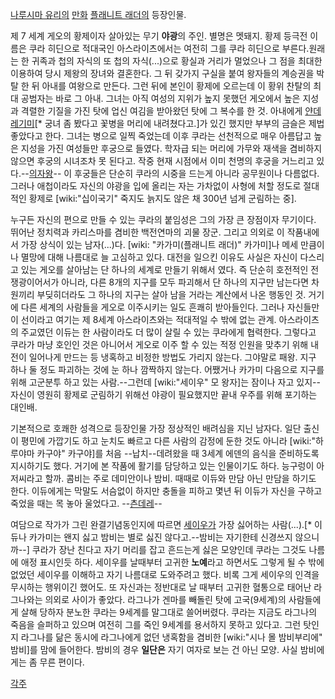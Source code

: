 [[나루시마 유리]]의 [[만화]] [[플래니트 래더]]의 등장인물.

제 7 세계 게오의 황제이자 살아있는 무기 '''야광'''의 주인. 별명은 멧돼지.
황제 등극전 이름은 쿠라 히딘으로 적대국인 아스라이츠에서는 여전히 그를 쿠라 히딘으로 부른다.원래는 한 귀족과 첩의 자식의 또 첩의 자식(...)으로 황실과 거리가 멀었으나 그 점을 최대한 이용하여 당시 제왕의 장녀와 결혼한다. 그 뒤 갖가지 구실을 붙여 왕자들의 계승권을 박탈 한 뒤 아내를 여왕으로 만든다. 그런 뒤에 본인이 황제에 오르는데 이 황위 찬탈의 최대 공범자는 바로 그 아내. 그녀는 아직 여성의 지위가 높지 못했던 게오에서 높은 지성과 격렬한 기질을 가진 탓에 업신 여김을 받아왔던 탓에 그 복수를 한 것. 아내에게 [[얀데레]]기미[* 궁녀 좀 봤다고 꽃병을 머리에 내려쳤다고.]가 있긴 했지만 부부의 금슬은 제법 좋았다고 한다.
그녀는 병으로 일찍 죽었는데 이후 쿠라는 선천적으로 매우 아름답고 높은 지성을 가진 여성들만 후궁으로 들였다. 학자급 되는 머리에 가무와 재색을 겸비하지 않으면 후궁의 시녀조차 못 된다고. 작중 현재 시점에서 이미 천명의 후궁을 거느리고 있다.--[[의자왕]]-- 이 후궁들은 단순히 쿠라의 시중을 드는게 아니라 공무원이나 다름없다. 그러나 애첩이라도 자신의 야광을 입에 올리는 자는 가차없이 사형에 처할 정도로 절대적인 황제로 [wiki:"십이국기" 죽지도 늙지도 않은 채 300년 넘게 군림하는 중].

누구든 자신의 편으로 만들 수 있는 쿠라의 붙임성은 그의 가장 큰 장점이자 무기이다. 뛰어난 정치력과 카리스마를 겸비한 백전연마의 괴물 장군. 그리고 의외로 이 작품내에서 가장 상식이 있는 남자(...)다. [wiki: "카가미(플래니트 래더)" 카가미]나 메세 만큼이나 멸망에 대해 나름대로 늘 고심하고 있다. 대전을 일으킨 이유도 사실은 자신이 다스리고 있는 게오를 살아남는 단 하나의 세계로 만들기 위해서 였다. 즉 단순히 호전적인 전쟁광이어서가 아니라, 다른 8개의 지구를 모두 파괴해서 단 하나의 지구만 남는다면 차원끼리 부딪히더라도 그 하나의 지구는 살아 남을 거라는 계산에서 나온 행동인 것. 거기에 다른 세계의 사람들을 게오로 이주시키는 일도 흔쾌히 받아들인다. 그러나 자신들만이 선이라고 여기는 제 8세계 아스라이츠와는 적대적일 수 밖에 없는 관계. 아스라이츠의 주교였던 이듀는 한 사람이라도 더 많이 살릴 수 있는 쿠라에게 협력한다.
그렇다고 쿠라가 마냥 호인인 것은 아니어서 게오로 이주 할 수 있는 적정 인원을 맞추기 위해 내전이 일어나게 만드는 등 냉혹하고 비정한 방법도 가리지 않는다. 그야말로 패왕. 지구 하나 둘 정도 파괴하는 것에 눈 하나 깜짝하지 않는다. 어쨌거나 카가미 다음으로 지구를 위해 고군분투 하고 있는 사람.--그런데 [wiki:"세이우" 모 왕자]는 잠이나 자고 있지-- 자신이 영원히 황제로 군림하기 위해선 야광이 필요했지만 끝내 우주를 위해 포기하는 대인배. 

기본적으로 호쾌한 성격으로 등장인물 가장 정상적인 배려심을 지닌 남자다. 일단 출신이 평민에 가깝기도 하고 눈치도 빠르고 다른 사람의 감정에 둔한 것도 아니라 [wiki:"하루야마 카구야" 카구야]를 처음 --납치--데려왔을 때 3세계 에덴의 음식을 준비하도록 지시하기도 했다. 거기에 본 작품에 활기를 담당하고 있는 인물이기도 하다. 능구렁이 아저씨라고 할까. 콤비는 주로 데미안이나 밤비. 때때로 이듀와 만담 아닌 만담을 하기도 한다. 이듀에게는 막말도 서슴없이 하지만 충돌을 피하고 몇년 뒤 이듀가 자신을 구하고 죽었을 때는 목 놓아 울었다고. --[[츤데레]]--

여담으로 작가가 그린 완결기념동인지에 따르면 [[세이우]]가 가장 싫어하는 사람(...).[* 이듀나 카가미는 왠지 싫고 밤비는 별로 싫진 않다고.--밤비는 자기한테 신경쓰지 않으니까--] 쿠라가 장난 친다고 자기 머리를 잡고 흔드는게 싫은 모양인데 쿠라는 그것도 나름에 애정 표시인듯 하다. 세이우를 날때부터 고귀한 '''노예'''라고 하면서도 그렇게 될 수 밖에 없었던 세이우를 이해하고 자기 나름대로 도와주려고 했다. 비록 그게 세이우의 인격을 무시하는 행위이긴 했어도.
또 자신과는 정반대로 날 때부터 고귀한 혈통으로 태어난 라그나와는 의외로 사이가 좋았다. 라그나가 겐마를 빼돌린 탓에 고국(9세계)의 사람들에게 살해 당하자 분노한 쿠라는 9세계를 말그대로 쓸어버렸다. 쿠라는 지금도 라그나의 죽음을 슬퍼하고 있으며 여전히 그를 죽인 9세계를 용서하지 못하고 있다고. 그런 탓인지 라그나를 닮은 동시에 라그나에게 없던 냉혹함을 겸비한 [wiki:"시나 몰 밤비부리에" 밤비]를 맘에 들어한다. 밤비의 경우 '''일단은''' 자기 여자로 보는 건 아닌 모양. 사실 밤비에게는 좀 무른 편이다.

[[각주]]
